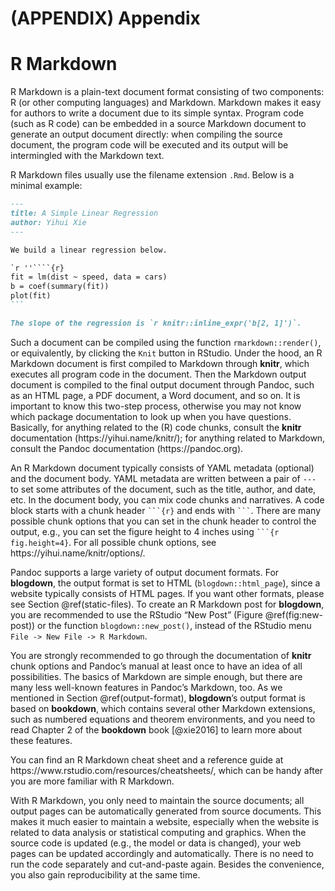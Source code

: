 \cleardoublepage 

# (APPENDIX) Appendix {-}

# R Markdown

R Markdown is a plain-text document format consisting of two components: R (or other computing languages) and Markdown. Markdown makes it easy for authors to write a document due to its simple syntax. Program code (such as R code) can be embedded in a source Markdown document to generate an output document directly: when compiling the source document, the program code will be executed and its output will be intermingled with the Markdown text.

R Markdown files usually use the filename extension `.Rmd`. Below is a minimal example:

````markdown
---
title: A Simple Linear Regression
author: Yihui Xie
---

We build a linear regression below.

`r ''````{r}
fit = lm(dist ~ speed, data = cars)
b = coef(summary(fit))
plot(fit)
```

The slope of the regression is `r knitr::inline_expr('b[2, 1]')`.
````

Such a document can be compiled using the function `rmarkdown::render()`, or equivalently, by clicking the `Knit` button in RStudio. Under the hood, an R Markdown document is first compiled to Markdown through **knitr**, which executes all program code in the document. Then the Markdown output document is compiled to the final output document through Pandoc, such as an HTML page, a PDF document, a Word document, and so on. It is important to know this two-step process, otherwise you may not know which package documentation to look up when you have questions. Basically, for anything related to the (R) code chunks, consult the **knitr** documentation (https://yihui.name/knitr/); for anything related to Markdown, consult the Pandoc documentation (https://pandoc.org).

An R Markdown document typically consists of YAML metadata (optional) and the document body. YAML metadata are written between a pair of `---` to set some attributes of the document, such as the title, author, and date, etc. In the document body, you can mix code chunks and narratives. A code block starts with a chunk header ```` ```{r} ```` and ends with ```` ``` ````. There are many possible chunk options that you can set in the chunk header to control the output, e.g., you can set the figure height to 4 inches using ```` ```{r fig.height=4} ````. For all possible chunk options, see https://yihui.name/knitr/options/.

Pandoc supports a large variety of output document formats. For **blogdown**, the output format is set to HTML (`blogdown::html_page`), since a website typically consists of HTML pages. If you want other formats, please see Section \@ref(static-files). To create an R Markdown post for **blogdown**, you are recommended to use the RStudio "New Post" (Figure \@ref(fig:new-post)) or the function `blogdown::new_post()`, instead of the RStudio menu `File -> New File -> R Markdown`.

You are strongly recommended to go through the documentation of **knitr** chunk options and Pandoc's manual at least once to have an idea of all possibilities. The basics of Markdown are simple enough, but there are many less well-known features in Pandoc's Markdown, too. As we mentioned in Section \@ref(output-format), **blogdown**'s output format is based on **bookdown**, which contains several other Markdown extensions, such as numbered equations and theorem environments, and you need to read Chapter 2 of the **bookdown** book [@xie2016] to learn more about these features.

You can find an R Markdown cheat sheet and a reference guide at https://www.rstudio.com/resources/cheatsheets/, which can be handy after you are more familiar with R Markdown.

With R Markdown, you only need to maintain the source documents; all output pages can be automatically generated from source documents. This makes it much easier to maintain a website, especially when the website is related to data analysis or statistical computing and graphics. When the source code is updated (e.g., the model or data is changed), your web pages can be updated accordingly and automatically. There is no need to run the code separately and cut-and-paste again. Besides the convenience, you also gain reproducibility at the same time.
